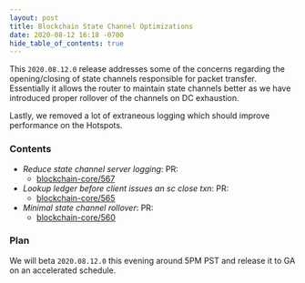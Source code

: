 ```yaml
---
layout: post
title: Blockchain State Channel Optimizations
date: 2020-08-12 16:18 -0700
hide_table_of_contents: true
---
```


This `2020.08.12.0` release addresses some of the concerns regarding the opening/closing of state
channels responsible for packet transfer. Essentially it allows the router to maintain state
channels better as we have introduced proper rollover of the channels on DC exhaustion.

<!--truncate-->

Lastly, we removed a lot of extraneous logging which should improve performance on the Hotspots.

### Contents

- _Reduce state channel server logging_: PR:
  - [blockchain-core/567](https://github.com/helium/blockchain-core/pull/567)
- _Lookup ledger before client issues an sc close txn_: PR:
  - [blockchain-core/565](https://github.com/helium/blockchain-core/pull/565)
- _Minimal state channel rollover_: PR:
  - [blockchain-core/560](https://github.com/helium/blockchain-core/pull/560)

### Plan

We will beta `2020.08.12.0` this evening around 5PM PST and release it to GA on an accelerated
schedule.
